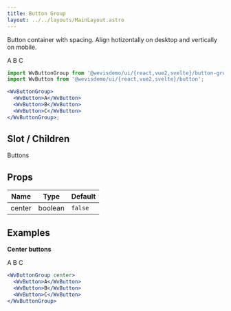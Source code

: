 ```yaml
---
title: Button Group
layout: ../../layouts/MainLayout.astro
---
```



Button container with spacing. Align hotizontally on desktop and vertically on mobile.

<WvButtonGroup>
  <WvButton>A</WvButton>
  <WvButton>B</WvButton>
  <WvButton>C</WvButton>
</WvButtonGroup>

```jsx
import WvButtonGroup from '@wevisdemo/ui/{react,vue2,svelte}/button-group';
import WvButton from '@wevisdemo/ui/{react,vue2,svelte}/button';

<WvButtonGroup>
  <WvButton>A</WvButton>
  <WvButton>B</WvButton>
  <WvButton>C</WvButton>
</WvButtonGroup>;
```

## Slot / Children

Buttons

## Props

| Name   | Type    | Default |
| ------ | ------- | ------- |
| center | boolean | `false` |

## Examples

**Center buttons**

<WvButtonGroup center>
  <WvButton>A</WvButton>
  <WvButton>B</WvButton>
  <WvButton>C</WvButton>
</WvButtonGroup>

```jsx
<WvButtonGroup center>
  <WvButton>A</WvButton>
  <WvButton>B</WvButton>
  <WvButton>C</WvButton>
</WvButtonGroup>
```
